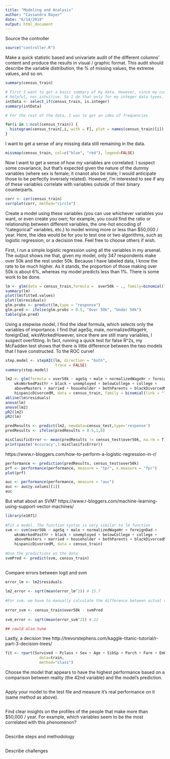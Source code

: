 ```yaml
---
title: "Modeling and Analysis"
author: "Cassandra Bayer"
date: "6/14/2018"
output: html_document
---
```

Source the controller 
```r
source("controller.R")
```

Make a quick statistic based and univariate audit of the different columns’ content and produce the results in visual / graphic format. This audit should describe the variable distribution, the % of missing values, the extreme values, and so on.
```r
summary(census_train)

# First I want to get a basic summary of my data. However, since my custom data is mostly binary, this is not 
# helpful, nor intuitive. So I do that only for my integer data types.
intData <- select_if(census_train, is.integer)
summary(intData)

# For the rest of the data, I was to get an idea of frequencies.

for(i in 1:ncol(census_train)) {
  histogram(census_train[,i, with = F], plot = names(census_train)[i])
}


```

I want to get a sense of any missing data still remaining in the data.
```r
missmap(census_train, col=c("blue", "red"), legend=FALSE)
```

Now I want to get a sense of how my variables are correlated. I suspect some covariance, but that's expected
given the nature of the dummy variables (where sex is female, it cnanot also be male; I would anticipate those
to be perfectly inversely related). However, I'm interested to see if any of these variables correlate with 
variables outside of their binary counterparts.
```r
corr <- cor(census_train)
corrplot(corr, method="circle")
```


Create a model using these variables (you can use whichever variables you want, or even create you own; for example, you could find the ratio or relationship between different variables, the one-hot encoding of “categorical” variables, etc.) to model wining more or less than $50,000 / year. Here, the idea would be for you to test one or two algorithms, such as logistic regression, or a decision tree. Feel free to choose others if wish.

First, I run a simple logistic regression using all the variables in my arsenal. The output shows me that,
given my model, only 347 respondents make over 50k and the rest under 50k. Because I have labeled data, I know
the rate to be much higher. As it stands, the proportion of those making over 50k is about 6%, whereas my model
predicts less than 1%. There is some work to be done.
```r
lm <- glm(data = census_train,formula =  over50k ~ ., family=binomial(link= "logit"))
summary(lm)
plot(lm$fitted.values)
plot(lm$residuals)
glm.probs <- predict(lm,type = "response")
glm.pred <- ifelse(glm.probs > 0.5, "Over 50k", "Under 50k")
table(glm.pred)
```

Using a stepwise model, I find the ideal formula, which selects only the variables of importance. I find that 
ageSq, male, normalizedWageHr, foreignDad, wksWorkedHowever,
since there are still many variables, I suspect overfitting. In fact, running a quick test for false R^2s, my 
McFadden test shows that there is little difference between the two models that I have constructed. To the ROC curve!
```r
step.model <- stepAIC(lm, direction = "both", 
                      trace = FALSE)
summary(step.model)

lm2 <- glm(formula = over50k ~ ageSq + male + normalizedWageHr + foreignDad + 
    wksWorkedPastYr + black + unemployed + belowCollege + college + 
    aboveMasters + married + householder + bothParents + blackDivorcedM + 
    hispanicDivorcedM, data = census_train, family = binomial(link = "logit"))
abline(lm$residuals)
anova(lm)
anova(lm2)
pR2(lm2)
pR2(lm)
```

```r
predResults <- predict(lm2, newdata=census_test,type='response')
predResults <- ifelse(predResults > 0.5,1,0)

misClasificError <- mean(predResults != census_test$over50k, na.rm = T)
print(paste('Accuracy',1-misClasificError))

```

https://www.r-bloggers.com/how-to-perform-a-logistic-regression-in-r/
```r
performance <- prediction(predResults, census_test$over50k)
prf <- performance(performance, measure = "tpr", x.measure = "fpr")
plot(prf)

auc <- performance(performance, measure = "auc")
auc <- auc@y.values[[1]]
auc

```
But what about an SVM? https://www.r-bloggers.com/machine-learning-using-support-vector-machines/
```r
library(e1071)
 
#Fit a model. The function syntax is very similar to lm function
svm <- svm(over50k ~ ageSq + male + normalizedWageHr + foreignDad + 
    wksWorkedPastYr + black + unemployed + belowCollege + college + 
    aboveMasters + married + householder + bothParents + blackDivorcedM + 
    hispanicDivorcedM, data = census_train)
 
#Use the predictions on the data
svmPred <- predict(svm, census_train)
 
```

Compare errors between logit and svm
```r
error_lm <- lm2$residuals
 
lm2_error <- sqrt(mean(error_lm^2)) # 15.7
 
#For svm, we have to manually calculate the difference between actual values (train$y) with our predictions (pred)
 
error_svm <- census_train$over50k - svmPred
 
svm_error <- sqrt(mean(error_svm^2)) #.22 

## could also tune
```

Lastly, a decision tree http://trevorstephens.com/kaggle-titanic-tutorial/r-part-3-decision-trees/
```r
fit <- rpart(Survived ~ Pclass + Sex + Age + SibSp + Parch + Fare + Embarked,
               data=train,
               method="class")
```

Choose the model that appears to have the highest performance based on a comparison between reality (the 42nd variable) and the model’s prediction. 
```r
```

Apply your model to the test file and measure it’s real performance on it (same method as above).
```r


```


Find clear insights on the profiles of the people that make more than $50,000 / year. For example, which variables seem to be the most correlated with this phenomenon?
```r


```

Describe steps and methodology
```r

```

Describe challenges
```r

```

